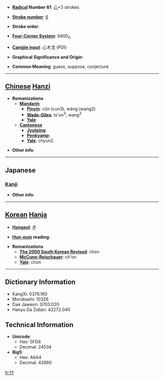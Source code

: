* '''[[Wiktionary:Chinese radical index| Radical]] Number 61''': [[Wiktionary:Chinese radical index 心|心]]+3 strokes

* '''[[Wiktionary:Chinese total strokes index|Stroke number]]''': [[Wiktionary:Chinese total strokes index 6|6]]

* '''Stroke order''': 

* '''[[Wiktionary:Chinese four corner index|Four-Corner System]]''': 9400<sub>0</sub>

* '''[[Wiktionary:Chinese Cangjie index|Cangjie input]]''': 心木戈 (PDI)

* '''Graphical Significance and Origin''': 

* '''Common Meaning''': guess, suppose, conjecture

----

== [[Chinese]] [[Hanzi]] ==

* '''Romanizations'''
** '''[[Mandarin]]'''
*** '''[[Pinyin]]''': cǔn (cun3), wáng (wang2)
*** '''[[Wade-Giles]]''': ts'un<sup>3</sup>, wang<sup>2</sup>
*** '''[[Yale]]''': 
** '''[[Cantonese]]'''
*** '''[[Jyutping]]''':
*** '''[[Penkyamp]]''': 
*** '''[[Yale]]''': chyun2

* '''Other info''': 

----

==Japanese==
===[[Kanji]]===
{{kanji|on readings=[[そん]] (son)|kun readings=[[はかる]] (hakaru)}}

* '''Other info''':  

----

== [[Korean]] [[Hanja]] ==

* '''[[Hangeul]]''': 촌

* '''[[Hun-eum]] reading''': 

* '''Romanizations'''
** '''[[The 2000 South Korean Revised Romanization|The 2000 South Korean Revised]]''': chon
** '''[[McCune-Reischauer]]''': ch'on
** '''[[Yale]]''': chon

----

== Dictionary Information ==

* KangXi: 0376.160
* Morobashi: 10326
* Dae Jaweon: 0703.020
* Hanyu Da Zidian: 42272.040

== Technical Information ==

* '''Unicode''':
** Hex: 5FD6
** Decimal: 24534
* '''Big5''':
** Hex: A6A4
** Decimal: 42660

[[fr:忖]]